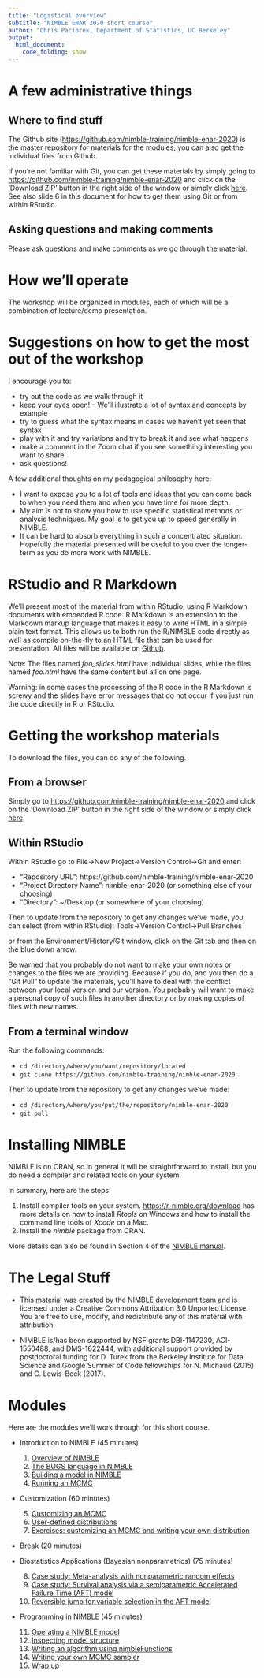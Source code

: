 ```yaml
---
title: "Logistical overview"
subtitle: "NIMBLE ENAR 2020 short course"
author: "Chris Paciorek, Department of Statistics, UC Berkeley"
output:
  html_document:
    code_folding: show
---
```


# A few administrative things

## Where to find stuff

The Github site ([https://github.com/nimble-training/nimble-enar-2020](https://github.com/nimble-training/nimble-enar-2020)) is the master repository for materials for the modules; you can also get the individual files from Github. 

If you're not familiar with Git, you can get these materials by simply going to [https://github.com/nimble-training/nimble-enar-2020](https://github.com/nimble-training/nimble-enar-2020) and click on the 'Download ZIP' button in the right side of the window or simply click [here](https://github.com/nimble-training/nimble-enar-2020/archive/master.zip). See also slide 6 in this document for how to get them using Git or from within RStudio.


## Asking questions and making comments

Please ask questions and make comments as we go through the material.

# How we'll operate

The workshop will be organized in modules, each of which will be a combination of lecture/demo presentation. 

# Suggestions on how to get the most out of the workshop

I encourage you to:

- try out the code as we walk through it
-  keep your eyes open! -- We'll illustrate a lot of syntax and concepts by example
- try to guess what the syntax means in cases we haven't yet seen that syntax
- play with it and try variations and try to break it and see what happens
- make a comment in the Zoom chat if you see something interesting you want to share
- ask questions!


A few additional thoughts on my pedagogical philosophy here:

- I want to expose you to a lot of tools and ideas that you can come back to when you need them and when you have time for more depth.
- My aim is not to show you how to use specific statistical methods or analysis techniques. My goal is to get you up to speed generally in NIMBLE.
- It can be hard to absorb everything in such a concentrated situation. Hopefully the material presented will be useful to you over the longer-term as you do more work with NIMBLE.

# RStudio and R Markdown

We'll present most of the material from within RStudio, using R Markdown documents with embedded R code. R Markdown is an extension to the Markdown markup language that makes it easy to write HTML in a simple plain text format.  This allows us to both run the R/NIMBLE code directly as well as compile on-the-fly to an HTML file that can be used for presentation. All files will be available on [Github](https://github.com/nimble-training/nimble-enar-2020).  

Note: The files named *foo_slides.html* have individual slides, while the files named *foo.html* have the same content but all on one page.

Warning: in some cases the processing of the R code in the R Markdown is screwy and the slides have error messages that do not occur if you just run the code directly in R or RStudio. 

# Getting the workshop materials

To download the files, you can do any of the following. 

## From a browser

Simply go to [https://github.com/nimble-training/nimble-enar-2020](https://github.com/nimble-training/nimble-enar-2020) and click on the 'Download ZIP' button in the right side of the window or simply click [here](https://github.com/nimble-training/nimble-enar-2020/archive/master.zip).

## Within RStudio

Within RStudio go to File->New Project->Version Control->Git and enter:

- "Repository URL": https://github.com/nimble-training/nimble-enar-2020
- "Project Directory Name": nimble-enar-2020 (or something else of your choosing)
- "Directory": ~/Desktop (or somewhere of your choosing)

Then to update from the repository to get any changes we've made, you can select (from within RStudio):
Tools->Version Control->Pull Branches

or from the Environment/History/Git window, click on the Git tab and then on the blue down arrow.

Be warned that you probably do not want to make your own notes or changes to the files we are providing. Because if you do, and you then do a "Git Pull" to update the materials, you'll have to deal with the conflict between your local version and our version. You probably will want to make a personal copy of such files in another directory or by making copies of files with new names.

## From a terminal window

Run the following commands:

- `cd /directory/where/you/want/repository/located`
- `git clone https://github.com/nimble-training/nimble-enar-2020`

Then to update from the repository to get any changes we've made:

- `cd /directory/where/you/put/the/repository/nimble-enar-2020`
- `git pull`

# Installing NIMBLE

NIMBLE is on CRAN, so in general it will be straightforward to install, but you do need a compiler and related tools on your system.  

In summary, here are the steps.

1. Install compiler tools on your system. [https://r-nimble.org/download](https://r-nimble.org/download) has more details on how to install *Rtools* on Windows and how to install the
command line tools of *Xcode* on a Mac.
2. Install the *nimble* package from CRAN. 

More details can also be found in Section 4 of the [NIMBLE manual](https://r-nimble.org/html_manual/cha-installing-nimble.html).

# The Legal Stuff

- This material was created by the NIMBLE development team and is licensed under a Creative Commons Attribution 3.0 Unported License. You are free to use, modify, and redistribute any of this material with attribution.

- NIMBLE is/has been supported by NSF grants DBI-1147230, ACI-1550488, and DMS-1622444, with additional support provided by postdoctoral funding for D. Turek from the Berkeley Institute for Data Science and Google Summer of Code fellowships for N. Michaud (2015) and C. Lewis-Beck (2017).

# Modules

Here are the modules we'll work through for this short course.

 - Introduction to NIMBLE (45 minutes)
    1. [Overview of NIMBLE](modules/1_nimble_background_slides.html)
    2. [The BUGS language in NIMBLE](modules/2_bugs_language_slides.html)
    3. [Building a model in NIMBLE](modules/3_build_model_slides.html)
    4. [Running an MCMC](modules/4_run_mcmc_slides.html)
    
 - Customization (60 minutes)
    5. [Customizing an MCMC](modules/5_customizing_mcmc_slides.html)
    6. [User-defined distributions](modules/6_user_dist_slides.html)
    7. [Exercises: customizing an MCMC and writing your own distribution](modules/7_exercises_slides.html)

 - Break (20 minutes)

 - Biostatistics Applications (Bayesian nonparametrics) (75 minutes)
    8. [Case study: Meta-analysis with nonparametric random effects](modules/8_meta_analysis_slides.html)
    9. [Case study: Survival analysis via a semiparametric Accelerated Failure Time (AFT) model](modules/9_survival_analysis_slides.html)
    10. [Reversible jump for variable selection in the AFT model](modules/10_reversible_jump_slides.html)
    
 - Programming in NIMBLE (45 minutes)
    11. [Operating a NIMBLE model](modules/11_operating_model_slides.html)
    12. [Inspecting model structure](modules/12_model_structure_slides.html)
    13. [Writing an algorithm using nimbleFunctions](modules/13_nimbleFunctions_slides.html)
    14. [Writing your own MCMC sampler](modules/14_user_sampler_slides.html)
    15. [Wrap up](modules/15_wrapup_slides.html)




